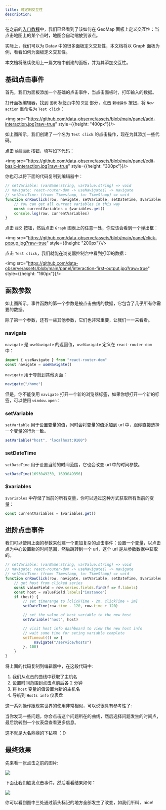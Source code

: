 ```yaml
---
title: 可定制交互性
description:
---
```


在之前的[入门教程](/docs/tutorial-dashboard#-3)中，我们已经看到了该如何在 GeoMap 面板上定义交互性：当点击地图上的某个点时，地图会自动缩放到该点。

实际上，我们可以为 Datav 中的很多面板定义交互性，本文档将以 Graph 面板为例，看看如何为面板定义交互性。

本文档将继续使用上一篇文档中创建的面板，并为其添加交互性。

## 基础点击事件

首先，我们为面板添加一个基础的点击事件，当点击面板时，打印输入的数据。

打开面板编辑器，找到 `图表` 标签页中的 `交互` 部分，点击 `新增操作` 按钮，将 `New action` 重命名为 `Test click`：

<img src="https://github.com/data-observe/assets/blob/main/panel/add-interaction.jpg?raw=true" style={{height: "400px"}}/>

如上图所示，我们创建了一个名为 `Test click` 的点击操作，现在为其添加一些代码。

点击 `编辑函数` 按钮，填写如下代码：

<img src="https://github.com/data-observe/assets/blob/main/panel/edit-basic-interaction.jpg?raw=true" style={{height: "300px"}}/>

你也可以将下面的代码复制到编辑器中：

```js
// setVariable: (varName:string, varValue:string) => void 
// navigate: react-router-dom -> useNavigate() -> navigate 
// setDateTime: (from: Timestamp, to: TimeStamp) => void
function onRowClick(row, navigate, setVariable, setDateTime, $variables) {
    // You can get all current variables in this way
    const currentVariables = $variables.get()
    console.log(row, currentVariables)
}
```

点击 `提交` 按钮，然后点击 `Graph` 图表上的任意一处，你应该会看到一个弹出框：

<img src="https://github.com/data-observe/assets/blob/main/panel/click-popup.jpg?raw=true" style={{height: "200px"}}/>

点击 `Test click`，我们就能在浏览器控制台中看到打印的数据：

<img src="https://github.com/data-observe/assets/blob/main/panel/interaction-first-output.jpg?raw=true" style={{height: "160px"}}/>

## 函数参数

如上图所示，事件函数的第一个参数是被点击曲线的数据，它包含了几乎所有你需要的数据。

除了第一个参数，还有一些其他参数，它们也非常重要，让我们一一来看看。

### navigate

`navigate` 是 `useNavigate` 的返回值，`useNavigate` 定义在 `react-router-dom` 中：

```js
import { useNavigate } from "react-router-dom"
const navigate = useNavigate()
```

`navigate` 用于导航到其他页面：

```js
navigate("/home")
```

但是，你不能使用 `navigate` 打开一个新的浏览器标签，如果你想打开一个新的标签，可以使用 `window.open`：

### setVariable

`setVariable` 用于设置变量的值，同时会将变量的值添加到 url 中，跟你直接选择一个变量的行为一致。

```js
setVariable("host", "localhost:9100")
```

### setDateTime

`setDateTime` 用于设置当前的时间范围，它也会改变 url 中的时间参数。

```js
setDateTime(1693049230, 1693049356)
```


### $variables 

`$variables` 中存储了当前的所有变量，你可以通过这种方式获取所有当前的变量：

```js
const currentVariables = $variables.get()
```

## 进阶点击事件

我们可以使用上面的参数来创建一个更加复杂的点击事件：设置一个变量，以点击点为中心设置新的时间范围，然后跳转到一个 url，这个 url 是从参数数据中获取的。

```js
// setVariable: (varName:string, varValue:string) => void 
// navigate: react-router-dom -> useNavigate() -> navigate 
// setDateTime: (from: Timestamp, to: TimeStamp) => void
function onRowClick(row, navigate, setVariable, setDateTime, $variables) {
    // get host from clicked series
    const valueField = row.series.fields.find(f => f.labels)
    const host = valueField.labels["instance"]
    if (host) {
        // set timerange to [clickTime - 2m, clickTime + 2m]
        setDateTime(row.time - 120, row.time + 120)

        // set the value of host variable to the new host
        setVariable("host", host)

        // visit host info dashboard to view the new host info
        // wait some time for seting variable complete
        setTimeout(() => {
             navigate("/service/hosts")
        }, 100)  
    }
}
```

将上面的代码复制到编辑器中，在这段代码中:

1. 我们从点击的曲线中获取了主机名
2. 设置时间范围到点击点前后各 2 分钟
3. 将 `host` 变量的值设置为新的主机名
4. 导航到 `Hosts info` 仪表盘

这一系列操作跟现实世界的使用非常相似，可以说很具有参考性了:

当你发现一些问题，你会点击这个问题所在的曲线，然后选择问题发生的时间点，最后跳转到一个仪表盘查看更多信息。

这不就是大名鼎鼎的下钻嘛 ：D


## 最终效果

先来看一张点击之前的图片:

<img src="https://github.com/data-observe/assets/blob/main/panel/before-click.jpg?raw=true"/>

下面让我们触发点击事件，然后看看结果如何：

<img src="https://github.com/data-observe/assets/blob/main/panel/after-click.jpg?raw=true"/>

你可以看到图中三处通过箭头标记的地方全部发生了改变，如我们所料，nice!